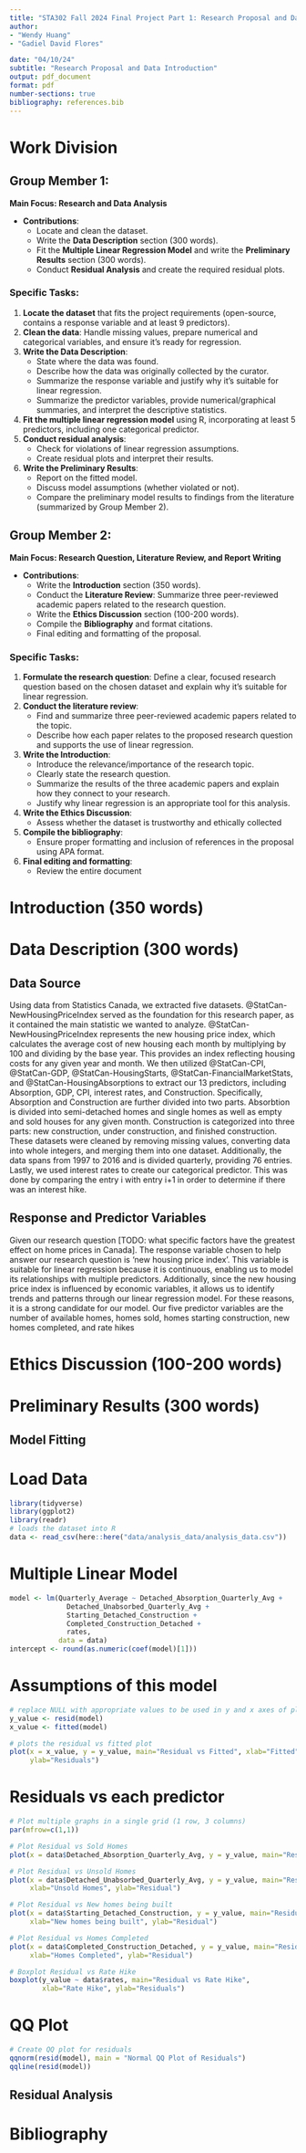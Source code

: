 ```yaml
---
title: "STA302 Fall 2024 Final Project Part 1: Research Proposal and Data Introduction"
author: 
- "Wendy Huang"
- "Gadiel David Flores"

date: "04/10/24"
subtitle: "Research Proposal and Data Introduction"
output: pdf_document
format: pdf
number-sections: true
bibliography: references.bib
---
```


# Work Division

## Group Member 1:
**Main Focus: Research and Data Analysis**

- **Contributions**: 
  - Locate and clean the dataset.
  - Write the **Data Description** section (300 words).
  - Fit the **Multiple Linear Regression Model** and write the **Preliminary Results** section (300 words).
  - Conduct **Residual Analysis** and create the required residual plots.

### Specific Tasks:
1. **Locate the dataset** that fits the project requirements (open-source, contains a response variable and at least 9 predictors).
2. **Clean the data**: Handle missing values, prepare numerical and categorical variables, and ensure it’s ready for regression.
3. **Write the Data Description**:
   - State where the data was found.
   - Describe how the data was originally collected by the curator.
   - Summarize the response variable and justify why it's suitable for linear regression.
   - Summarize the predictor variables, provide numerical/graphical summaries, and interpret the descriptive statistics.
4. **Fit the multiple linear regression model** using R, incorporating at least 5 predictors, including one categorical predictor.
5. **Conduct residual analysis**:
   - Check for violations of linear regression assumptions.
   - Create residual plots and interpret their results.
6. **Write the Preliminary Results**:
   - Report on the fitted model.
   - Discuss model assumptions (whether violated or not).
   - Compare the preliminary model results to findings from the literature (summarized by Group Member 2).

## Group Member 2:
**Main Focus: Research Question, Literature Review, and Report Writing**

- **Contributions**:
  - Write the **Introduction** section (350 words).
  - Conduct the **Literature Review**: Summarize three peer-reviewed academic papers related to the research question.
  - Write the **Ethics Discussion** section (100-200 words).
  - Compile the **Bibliography** and format citations.
  - Final editing and formatting of the proposal.

### Specific Tasks:
1. **Formulate the research question**: Define a clear, focused research question based on the chosen dataset and explain why it’s suitable for linear regression.
2. **Conduct the literature review**:
   - Find and summarize three peer-reviewed academic papers related to the topic.
   - Describe how each paper relates to the proposed research question and supports the use of linear regression.
3. **Write the Introduction**:
   - Introduce the relevance/importance of the research topic.
   - Clearly state the research question.
   - Summarize the results of the three academic papers and explain how they connect to your research.
   - Justify why linear regression is an appropriate tool for this analysis.
4. **Write the Ethics Discussion**: 
   - Assess whether the dataset is trustworthy and ethically collected
5. **Compile the bibliography**:
   - Ensure proper formatting and inclusion of references in the proposal using APA format.
6. **Final editing and formatting**:
   - Review the entire document



# Introduction (350 words)

# Data Description (300 words)

## Data Source

Using data from Statistics Canada, we extracted five datasets. @StatCan-NewHousingPriceIndex served as the foundation for this research paper, as it contained the main statistic we wanted to analyze. @StatCan-NewHousingPriceIndex represents the new housing price index, which calculates the average cost of new housing each month by multiplying by 100 and dividing by the base year. This provides an index reflecting housing costs for any given year and month. We then utilized @StatCan-CPI, @StatCan-GDP, @StatCan-HousingStarts, @StatCan-FinancialMarketStats, and @StatCan-HousingAbsorptions to extract our 13 predictors, including Absorption, GDP, CPI, interest rates, and Construction. Specifically, Absorption and Construction are further divided into two parts. Absorbtion is divided into semi-detached homes and single homes as well as empty and sold houses for any given month. Construction is categorized into three parts: new construction, under construction, and finished construction. These datasets were cleaned by removing missing values, converting data into whole integers, and merging them into one dataset. Additionally, the data spans from 1997 to 2016 and is divided quarterly, providing 76 entries. Lastly, we used interest rates to create our categorical predictor. This was done by comparing the entry i with entry i+1 in order to determine if there was an interest hike.   

## Response and Predictor Variables
Given our research question [TODO: what specific factors have the greatest effect on home prices in Canada]. The response variable chosen to help answer our research question is 'new housing price index'. This variable is suitable for linear regression because it is continuous, enabling us to model its relationships with multiple predictors. Additionally, since the new housing price index is influenced by economic variables, it allows us to identify trends and patterns through our linear regression model. For these reasons, it is a strong candidate for our model. Our five predictor variables are the number of available homes, homes sold, homes starting construction, new homes completed, and rate hikes

# Ethics Discussion (100-200 words)

# Preliminary Results (300 words)
## Model Fitting

# Load Data
\begin{itemize}
  \item $Quarterly_Average$: 
  \item $Detached_Absorption_Quarterly_Avg$: 
  \item $Starting_Detached_Construction$: 
  \item $Completed_Construction_Detached$:
  \item $rates$:
  \item $Detached_Unabsorbed_Quarterly_Avg$:
\end{itemize}
```r
library(tidyverse)
library(ggplot2)
library(readr)
# loads the dataset into R
data <- read_csv(here::here("data/analysis_data/analysis_data.csv"))

```
# Multiple Linear Model
```r
model <- lm(Quarterly_Average ~ Detached_Absorption_Quarterly_Avg + 
              Detached_Unabsorbed_Quarterly_Avg + 
              Starting_Detached_Construction + 
              Completed_Construction_Detached + 
              rates, 
            data = data)
intercept <- round(as.numeric(coef(model)[1]))
```

# Assumptions of this model

```r
# replace NULL with appropriate values to be used in y and x axes of plot respectively.
y_value <- resid(model)
x_value <- fitted(model)

# plots the residual vs fitted plot
plot(x = x_value, y = y_value, main="Residual vs Fitted", xlab="Fitted",
     ylab="Residuals")
```
# Residuals vs each predictor
```r
# Plot multiple graphs in a single grid (1 row, 3 columns)
par(mfrow=c(1,1))

# Plot Residual vs Sold Homes
plot(x = data$Detached_Absorption_Quarterly_Avg, y = y_value, main="Residual vs Sold Homes", xlab="Sold Homes", ylab="Residual")

# Plot Residual vs Unsold Homes
plot(x = data$Detached_Unabsorbed_Quarterly_Avg, y = y_value, main="Residual vsUnsold Homes", 
     xlab="Unsold Homes", ylab="Residual")

# Plot Residual vs New homes being built
plot(x = data$Starting_Detached_Construction, y = y_value, main="Residual vs New homes being built", 
     xlab="New homes being built", ylab="Residual")

# Plot Residual vs Homes Completed
plot(x = data$Completed_Construction_Detached, y = y_value, main="Residual vs Homes Completed", 
     xlab="Homes Completed", ylab="Residual")

# Boxplot Residual vs Rate Hike
boxplot(y_value ~ data$rates, main="Residual vs Rate Hike", 
        xlab="Rate Hike", ylab="Residuals")
```
# QQ Plot
```r
# Create QQ plot for residuals
qqnorm(resid(model), main = "Normal QQ Plot of Residuals")
qqline(resid(model))
```




## Residual Analysis

# Bibliography